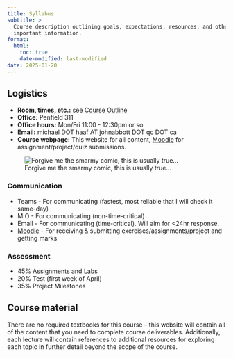 ```yaml
---
title: Syllabus
subtitle: >
  Course description outlining goals, expectations, resources, and other
  important information.
format:
  html:
    toc: true
    date-modified: last-modified
date: 2025-01-20
---
```


## Logistics

- **Room, times, etc.:** see [Course Outline]({{< var course.outline >}})
- **Office:** Penfield 311
- **Office hours:** Mon/Fri 11:00 - 12:30pm or so
- **Email:** michael DOT haaf AT johnabbott DOT qc DOT ca
- **Course webpage:** This website for all content, [Moodle]({{< var site.moodle >}}) for assignment/project/quiz submissions.

:::{.column-margin}
![Forgive me the smarmy comic, this is usually true...](assets/itsInTheSyllabus.png)
:::

### Communication

- Teams - For communicating (fastest, most reliable that I will check it
  same-day)
- MIO - For communicating (non-time-critical)
- Email - For communicating (time-critical). Will aim for <24hr response.
- [Moodle]({{< var site.moodle >}}) - For receiving & submitting exercises/assignments/project
  and getting marks

### Assessment

- 45% Assignments and Labs
- 20% Test (first week of April)
- 35% Project Milestones

## Course material

There are no required textbooks for this course -- this website will contain all
of the content that you need to complete course deliverables. Additionally, each
lecture will contain references to additional resources for exploring each topic
in further detail beyond the scope of the course.
